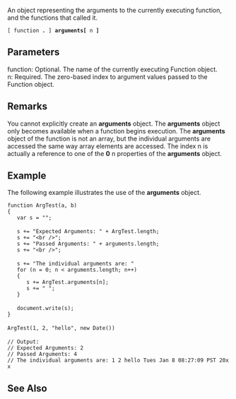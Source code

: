 An object representing the arguments to the currently executing function, and the functions that called it.

 [ function '''.''' ] '''arguments[''' n ''']'''

==Parameters==
; function: Optional. The name of the currently executing Function object.
; n: Required. The zero-based index to argument values passed to the Function object.

==Remarks==
You cannot explicitly create an '''arguments''' object. The '''arguments''' object only becomes available when a function begins execution. The '''arguments''' object of the function is not an array, but the individual arguments are accessed the same way array elements are accessed. The index n is actually a reference to one of the '''0''' n properties of the '''arguments''' object.


==Example==
The following example illustrates the use of the '''arguments''' object.

 function ArgTest(a, b)
 {
    var s = "";
 
    s += "Expected Arguments: " + ArgTest.length;
    s += "&lt;br /&gt;";
    s += "Passed Arguments: " + arguments.length;
    s += "&lt;br /&gt;";
 
    s += "The individual arguments are: "
    for (n = 0; n &lt; arguments.length; n++)
    {
       s += ArgTest.arguments[n];
       s += " ";
    }
 
    document.write(s);
 }
 
 ArgTest(1, 2, "hello", new Date())
 
 // Output:
 // Expected Arguments: 2
 // Passed Arguments: 4
 // The individual arguments are: 1 2 hello Tues Jan 8 08:27:09 PST 20xx

==See Also==

              

              

              
